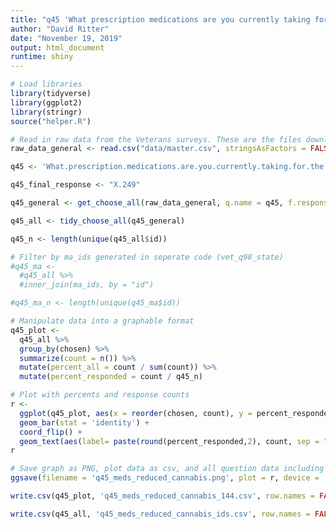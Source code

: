 ```yaml
---
title: "q45 'What prescription medications are you currently taking for the health conditions and symptoms you face that you are actively trying to reduce the use of by using cannabis? (Please select all that apply)' (Veterans)"
author: "David Ritter"
date: "November 19, 2019"
output: html_document
runtime: shiny
---
```


```r
# Load libraries
library(tidyverse)
library(ggplot2)
library(stringr)
source("helper.R")
```

```r
# Read in raw data from the Veterans surveys. These are the files downloaded from survey monkey saved as a .csv
raw_data_general <- read.csv("data/master.csv", stringsAsFactors = FALSE)
```

```r
q45 <- 'What.prescription.medications.are.you.currently.taking.for.the.health.conditions.and.symptoms.you.face.that.you.are.actively.trying.to.reduce.the.use.of.by.using.cannabis...Please.select.all.that.apply.'

q45_final_response <- "X.249"

q45_general <- get_choose_all(raw_data_general, q.name = q45, f.response = q45_final_response)

q45_all <- tidy_choose_all(q45_general)

q45_n <- length(unique(q45_all$id))
```

```r
# Filter by ma_ids generated in seperate code (vet_q98_state)
#q45_ma <-
  #q45_all %>%
  #inner_join(ma_ids, by = "id")

#q45_ma_n <- length(unique(q45_ma$id))
```

```r
# Manipulate data into a graphable format
q45_plot <-
  q45_all %>%
  group_by(chosen) %>%
  summarize(count = n()) %>%
  mutate(percent_all = count / sum(count)) %>%
  mutate(percent_responded = count / q45_n)
```

```r
# Plot with percents and response counts
r <- 
  ggplot(q45_plot, aes(x = reorder(chosen, count), y = percent_responded)) +
  geom_bar(stat = 'identity') +
  coord_flip() +
  geom_text(aes(label= paste(round(percent_responded,2), count, sep = "***")))
r
```

```r
# Save graph as PNG, plot data as csv, and all question data including response IDs as csv (save question n and N at end of plot file as "_x.x")
ggsave(filename = 'q45_meds_reduced_cannabis.png', plot = r, device = 'png')

write.csv(q45_plot, 'q45_meds_reduced_cannabis_144.csv', row.names = FALSE)

write.csv(q45_all, 'q45_meds_reduced_cannabis_ids.csv', row.names = FALSE)
```
